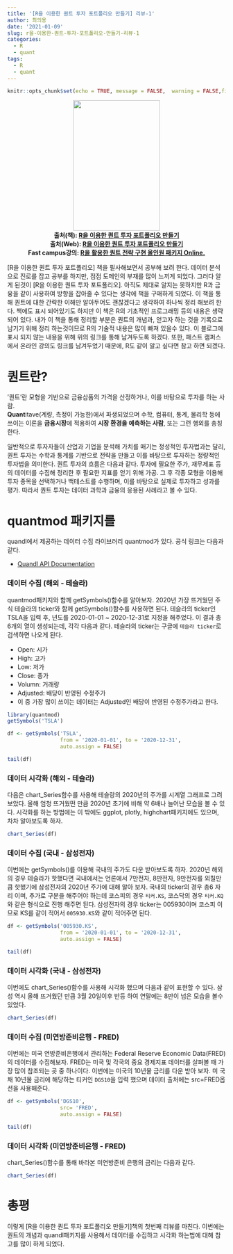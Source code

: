 ```yaml
---
title: '[R을 이용한 퀀트 투자 포트폴리오 만들기] 리뷰-1'
author: 최의용
date: '2021-01-09'
slug: r을-이용한-퀀트-투자-포트폴리오-만들기-리뷰-1
categories:
  - R
  - quant
tags:
  - R
  - quant
---
```


```r
knitr::opts_chunk$set(echo = TRUE, message = FALSE,  warning = FALSE,fig.align = "center")
```

<p align="center">
<img src="/post/2021-01-09-r을-이용한-퀀트-투자-포트폴리오-만들기-리뷰-1_files/r_quant_book_lhy.jpg" width="200" height="300"><br>
<b>출처(책): [R을 이용한 퀀트 투자 포트폴리오 만들기](https://www.aladin.co.kr/shop/wproduct.aspx?ItemId=204061457)</b><br>
<b>출처(Web): [R을 이용한 퀀트 투자 포트폴리오 만들기](https://hyunyulhenry.github.io/quant_cookbook/)</b><br>
<b>Fast campus강의: [R을 활용한 퀀트 전략 구현 올인원 패키지 Online.](https://www.fastcampus.co.kr/data_online_fin/?utm_source=teacher&utm_medium=blog&utm_campaign=data_online_fin&utm_content=posting_20200323&utm_expid=.Zp_J6_qjR5KOvw4Ou4dwBA.0&utm_referrer=https%3A%2F%2Fhyunyulhenry.github.io%2F)</b><br>
</p>

[R을 이용한 퀀트 투자 포트폴리오] 책을 필사해보면서 공부해 보려 한다. 데이터 분석으로 진로를 잡고 공부를 하지만, 점점 도메인의 부재를 많이 느끼게 되었다. 그러다 알게 된것이 [R을 이용한 퀀트 투자 포트폴리오]. 아직도 제대로 알지는 못하지만 R과 금융을 같이 사용하여 방향을 잡아줄 수 있다는 생각에 책을 구매하게 되었다. 이 책을 통해 퀀트에 대한 간략한 이해만 알아두어도 괜찮겠다고 생각하여 하나씩 정리 해보려 한다. 책에도 표시 되어있기도 하지만 이 책은 R의 기초적인 프로그래밍 등의 내용은 생략 되어 있다. 내가 이 책을 통해 정리할 부분은 퀀트의 개념과, 얻고자 하는 것을 기록으로 남기기 위해 정리 하는것이므로 R의 기술적 내용은 많이 빠져 있을수 있다. 이 블로그에 표시 되지 않는 내용을 위해 위의 링크를 통해 남겨두도록 하겠다. 또한, 패스트 캠퍼스에서 온라인 강의도 링크를 남겨두었기 때문에, R도 같이 알고 싶다면 참고 하면 되겠다.

# 퀀트란?

'퀀트'란 모형을 기반으로 금융삼품의 가격을 산정하거나, 이를 바탕으로 투자를 하는 사람. <br>
<b>Quant</b>itave(계량, 측정이 가능한)에서 파생되었으며 수학, 컴퓨터, 통계, 물리학 등에 쓰이는 이론을 <b>금융시장</b>에 적용하여 <b>시장 환경을 예측하는 사람</b>, 또는 그런 행외를 총칭한다. <br>

일반적으로 투자자들이 산업과 기업을 분석해 가치를 매기는 정성적인 투자법과는 달리, 퀀트 투자는 수학과 통계를 기반으로 전략을 만들고 이를 바탕으로 투자하는 정량적인 투자법을 의미한다. 퀀트 투자의 흐름은 다음과 같다. 투자에 필요한 주가, 재무제표 등의 데이터를 수집해 정리한 후 필요한 지표를 얻기 위해 가공. 그 후 각종 모형을 이용해 투자 종목을 선택하거나 백테스트를 수행하며, 이를 바탕으로 실제로 투자하고 성과를 평가. 따라서 퀀트 투자는 데이터 과학과 금융의 응용된 사례라고 볼 수 있다.

# quantmod 패키지를

quandl에서 제공하는 데이터 수집 라이브러리 quantmod가 있다. 공식 링크는 다음과 같다.

- [Quandl API Documentation](https://docs.quandl.com/)

### 데이터 수집 (해외 - 테슬라)

quantmod패키지와 함께 getSymbols()함수를 알아보자. 2020년 가장 뜨거웠던 주식 테슬라의 ticker와 함께 getSymbols()함수를 사용하면 된다. 테슬라의 ticker인 TSLA을 입력 후, 년도를 2020-01-01 ~ 2020-12-31로 지정을 해주었다. 이 결과 총 6개의 열이 생성되는데, 각각 다음과 같다. 테슬라의 ticker는 구글에 `테슬라 ticker`로 검색하면 나오게 된다.

- Open: 시가
- High: 고가
- Low: 저가
- Close: 종가
- Volumn: 거래량
- Adjusted: 배당이 반영된 수정주가
- 이 중 가장 많이 쓰이는 데이터는 Adjusted인 배당이 반영된 수정주가라고 한다.

```r
library(quantmod)
getSymbols('TSLA')

df <- getSymbols('TSLA',
                 from = '2020-01-01', to = '2020-12-31',
                 auto.assign = FALSE)

tail(df)
```

### 데이터 시각화 (해외 - 테슬라)

다음은 chart_Series함수를 사용해 테슬랑의 2020년의 주가를 시계열 그래프로 그려보았다. 올해 엄청 뜨거웠떤 만큼 2020년 초기에 비해 약 6배나 늘어난 모습을 볼 수 있다. 시각화를 하는 방법에는 이 밖에도 ggplot, plotly, highchart패키지에도 있으며, 차차 알아보도록 하자.

```r
chart_Series(df)
```

### 데이터 수집 (국내 - 삼성전자)

이번에는 getSymbols()를 이용해 국내의 주가도 다운 받아보도록 하자. 2020년 해외의 경우 테슬라가 핫했다면 국내에서는 언론에서 7만전자, 8만전자, 9만전자를 외칠만큼 핫했기에 삼성전자의 2020년 주가에 대해 알아 보자. 국내의 ticker의 경우 총6 자리 이며, 추가로 구분을 해주어야 하는데 코스피의 경우 `티커.KS`, 코스닥의 경우 `티커.KQ`와 같은 형식으로 진행 해주면 된다. 삼성전자의 경우 ticker는 005930이며 코스피 이므로 KS를 같이 적어서 `005930.KS`와 같이 적어주면 된다.

```r
df <- getSymbols('005930.KS',
                 from = '2020-01-01', to = '2020-12-31',
                 auto.assign = FALSE)

tail(df)
```

### 데이터 시각화 (국내 - 삼성전자)

이번에도 chart_Series()함수를 사용해 시각화 했으며 다음과 같이 표현할 수 있다. 삼성 역시 올해 뜨거웠던 만큼 3월 20일이후 반등 하여 연말에는 8만이 넘은 모습을 볼수 있었다.

```r
chart_Series(df)
```

### 데이터 수집 (미연방준비은행 - FRED)

이번에는 미국 연방준비은행에서 관리하는 Federal Reserve Economic Data(FRED)의 데이터를 수집해보자. FRED는 미국 및 각국의 중요 경제지표 데이터를 살펴볼 때 가장 많이 참조되는 곳 중 하나이다. 이번에는 미국의 10년물 금리를 다운 받아 보자. 미 국채 10년물 금리에 해당하는 티커인 `DGS10`을 입력 했으며 데이터 출처에는 src=FRED옵션을 사용해준다.

```r
df <- getSymbols('DGS10',
                 src= 'FRED',
                 auto.assign = FALSE)

tail(df)
```

### 데이터 시각화 (미연방준비은행 - FRED)

chart_Series()함수를 통해 바라본 미연방준비 은행의 금리는 다음과 같다.

```r
chart_Series(df)
```

# 총평

이렇게 [R을 이용한 퀀트 투자 포트폴리오 만들기]책의 첫번째 리뷰를 마친다. 이번에는 퀀트의 개념과 quandl패키지를 사용해서 데이터를 수집하고 시각화 하는법에 대해 참고를 많이 하게 되었다.
